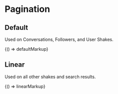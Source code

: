 
<Meta title="Legacy/Components/Pagination" />

# Pagination

## Default

Used on Conversations, Followers, and User Shakes.

<Canvas>
  <Story name="Default">{() => defaultMarkup}</Story>
</Canvas>

## Linear

Used on all other shakes and search results.

<Canvas>
  <Story name="Linear">{() => linearMarkup}</Story>
</Canvas>
